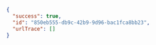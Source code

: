 ```json JSON
{
  "success": true,
  "id": "850eb555-db9c-42b9-9d96-bac1fca8bb23",
  "urlTrace": []
}
```